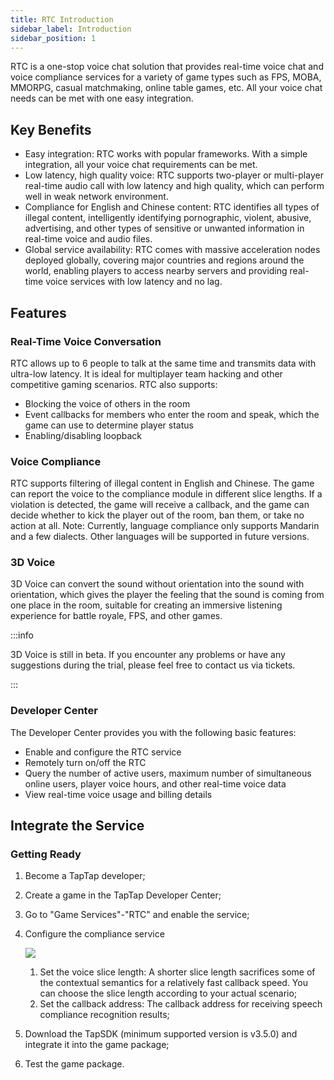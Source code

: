 ```yaml
---
title: RTC Introduction
sidebar_label: Introduction
sidebar_position: 1
---
```


RTC is a one-stop voice chat solution that provides real-time voice chat and voice compliance services for a variety of game types such as FPS, MOBA, MMORPG, casual matchmaking, online table games, etc. All your voice chat needs can be met with one easy integration.

## Key Benefits

- Easy integration: RTC works with popular frameworks. With a simple integration, all your voice chat requirements can be met.
- Low latency, high quality voice: RTC supports two-player or multi-player real-time audio call with low latency and high quality, which can perform well in weak network environment.
- Compliance for English and Chinese content: RTC identifies all types of illegal content, intelligently identifying pornographic, violent, abusive, advertising, and other types of sensitive or unwanted information in real-time voice and audio files.
- Global service availability: RTC comes with massive acceleration nodes deployed globally, covering major countries and regions around the world, enabling players to access nearby servers and providing real-time voice services with low latency and no lag.

## Features

### Real-Time Voice Conversation

RTC allows up to 6 people to talk at the same time and transmits data with ultra-low latency. It is ideal for multiplayer team hacking and other competitive gaming scenarios. RTC also supports:

- Blocking the voice of others in the room
- Event callbacks for members who enter the room and speak, which the game can use to determine player status
- Enabling/disabling loopback

### Voice Compliance

RTC supports filtering of illegal content in English and Chinese. The game can report the voice to the compliance module in different slice lengths. If a violation is detected, the game will receive a callback, and the game can decide whether to kick the player out of the room, ban them, or take no action at all.
Note: Currently, language compliance only supports Mandarin and a few dialects. Other languages will be supported in future versions.

### 3D Voice

3D Voice can convert the sound without orientation into the sound with orientation, which gives the player the feeling that the sound is coming from one place in the room, suitable for creating an immersive listening experience for battle royale, FPS, and other games.

:::info

3D Voice is still in beta. If you encounter any problems or have any suggestions during the trial, please feel free to contact us via tickets.

:::

### Developer Center

The Developer Center provides you with the following basic features:

- Enable and configure the RTC service
- Remotely turn on/off the RTC
- Query the number of active users, maximum number of simultaneous online users, player voice hours, and other real-time voice data
- View real-time voice usage and billing details

## Integrate the Service

### Getting Ready

1. Become a TapTap developer;

2. Create a game in the TapTap Developer Center;

3. Go to "Game Services"-"RTC" and enable the service;

4. Configure the compliance service

   ![](https://capacity-files.lcfile.com/f7lyeyQrmn9YIwIBBlWq7HIVTqLdndQA/rtc-console.png)

   1. Set the voice slice length: A shorter slice length sacrifices some of the contextual semantics for a relatively fast callback speed. You can choose the slice length according to your actual scenario;
   2. Set the callback address: The callback address for receiving speech compliance recognition results;

5. Download the TapSDK (minimum supported version is v3.5.0) and integrate it into the game package;

6. Test the game package.

